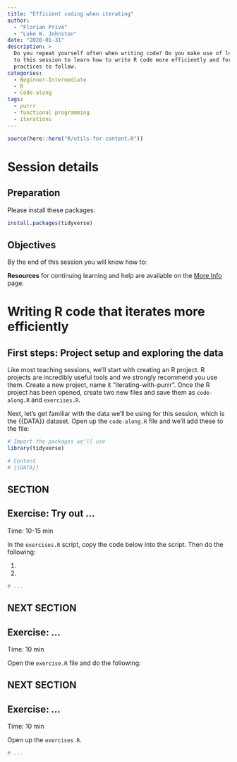 ```yaml
---
title: "Efficient coding when iterating"
author:
  - "Florian Privé"
  - "Luke W. Johnston"
date: "2020-01-31"
description: >
  Do you repeat yourself often when writing code? Do you make use of loops? Come
  to this session to learn how to write R code more efficiently and for some best
  practices to follow.
categories:
  - Beginner-Intermediate
  - R
  - Code-along
tags:
  - purrr
  - functional programming
  - iterations
---
```


```r
source(here::here("R/utils-for-content.R"))
```

# Session details

## Preparation

Please install these packages:

```r
install.packages(tidyverse)
```

## Objectives

By the end of this session you will know how to:


**Resources** for continuing learning and help are available on
the [More Info](/more-info/#resources) page.

# Writing R code that iterates more efficiently

## First steps: Project setup and exploring the data

Like most teaching sessions, we'll start with creating an R project. 
R projects are incredibly useful tools and we strongly recommend you use them.
Create a new project, name it "iterating-with-purrr". 
Once the R project has been opened, create two new files and save them as 
`code-along.R` and `exercises.R`.

Next, let's get familiar with the data we'll be using for this session, 
which is the {{DATA}} dataset. 
Open up the `code-along.R` file and we'll add these to the file:

```r
# Import the packages we'll use
library(tidyverse)

# Content
# {{DATA}}
```

## SECTION

## Exercise: Try out ...

Time: 10-15 min

In the `exercises.R` script,
copy the code below into the script. 
Then do the following:

1. 
1. 

```r
# ...
```

## NEXT SECTION

## Exercise: ...

Time: 10 min

Open the `exercise.R` file and do the following:

## NEXT SECTION

## Exercise: ...

Time: 10 min

Open up the `exercises.R`. 

```r
# ...
```

